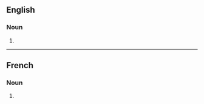 ==English==

===Noun===
{{head|en|noun form}}

# {{plural of|en|transposition}}

----

==French==

===Noun===
{{head|fr|noun plural form|g=f}}

# {{plural of|fr|transposition}}